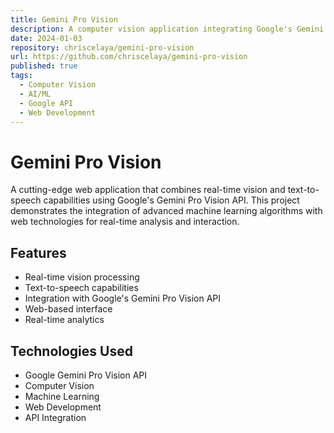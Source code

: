 ```yaml
---
title: Gemini Pro Vision
description: A computer vision application integrating Google's Gemini Pro Vision API for real-time vision and text-to-speech capabilities
date: 2024-01-03
repository: chriscelaya/gemini-pro-vision
url: https://github.com/chriscelaya/gemini-pro-vision
published: true
tags:
  - Computer Vision
  - AI/ML
  - Google API
  - Web Development
---
```


# Gemini Pro Vision

A cutting-edge web application that combines real-time vision and text-to-speech capabilities using Google's Gemini Pro Vision API. This project demonstrates the integration of advanced machine learning algorithms with web technologies for real-time analysis and interaction.

## Features

- Real-time vision processing
- Text-to-speech capabilities
- Integration with Google's Gemini Pro Vision API
- Web-based interface
- Real-time analytics

## Technologies Used

- Google Gemini Pro Vision API
- Computer Vision
- Machine Learning
- Web Development
- API Integration
